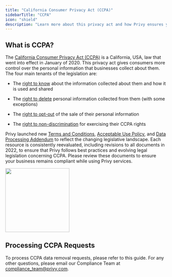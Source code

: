 ```yaml
---
title: "California Consumer Privacy Act (CCPA)"
sidebarTitle: "CCPA"
icon: "shield"
description: "Learn more about this privacy act and how Privy ensures you stay compliant."
---
```


## What is CCPA?

The [California Consumer Privacy Act (CCPA)](https://oag.ca.gov/privacy/ccpa) is a California, USA, law that went into effect in January of 2020. This privacy act gives consumers more control over the personal information that businesses collect about them. The four main tenants of the legislation are: 

* The [right to know](https://oag.ca.gov/privacy/ccpa#sectionc) about the information collected about them and how it is used and shared

* The [right to delete](https://oag.ca.gov/privacy/ccpa#sectione) personal information collected from them (with some exceptions)

* The [right to opt-out](https://oag.ca.gov/privacy/ccpa#sectionb) of the sale of their personal information

* The [right to non-discrimination](https://oag.ca.gov/privacy/ccpa#sectionf) for exercising their CCPA rights

Privy launched new [Terms and Conditions](https://www.privy.com/terms-and-conditions), [Acceptable Use Policy](https://www.privy.com/acceptable-use-policy), and [Data Processing Addendum](https://www.privy.com/data-processing-addendum) to reflect the changing legislative landscape. Each resource is consistently reevaluated, including revisions to all documents in 2022, to ensure that Privy follows best practices and evolving legal legislation concerning CCPA. Please review these documents to ensure your business remains compliant while using Privy services. 

<img height="200" src="/images/compliance/ccpa-graphic.png" />

## Processing CCPA Requests

To process CCPA data removal requests, please refer to this guide. For any other questions, please email our Compliance Team at [compliance\_team@privy.com](mailto:compliance_team@privy.com).